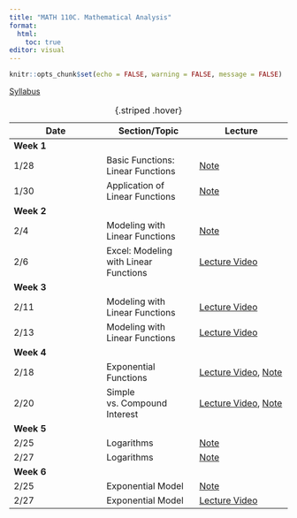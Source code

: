```yaml
---
title: "MATH 110C. Mathematical Analysis"
format: 
  html:
    toc: true
editor: visual
---
```


```r
knitr::opts_chunk$set(echo = FALSE, warning = FALSE, message = FALSE)
```

[Syllabus](../syllabus.html)

| Date | Section/Topic | Lecture | 
|------------------|------------------|------------------|
| **Week 1** |  |  |  |
| 1/28 | Basic Functions: Linear Functions | [Note](notes/note1.pdf) | 
| 1/30       | Application of Linear Functions              |    [Note](notes/note2.pdf)   |    
| **Week 2** |  |  |  |
| 2/4       | Modeling with Linear Functions              |    [Note](notes/note3.pdf)   |   
| 2/6       | Excel: Modeling with Linear Functions              |    [Lecture Video](https://bryant.hosted.panopto.com/Panopto/Pages/Viewer.aspx?id=d08c6b7b-e10d-43ea-a96c-b27c014ed5bc)   |   
| **Week 3** |  |  |  |
| 2/11       | Modeling with Linear Functions              |    [Lecture Video](https://bryant.hosted.panopto.com/Panopto/Pages/Viewer.aspx?id=886be002-5e77-4643-b811-b281015b4d23)   |     
| 2/13       | Modeling with Linear Functions              |    [Lecture Video](https://bryant.hosted.panopto.com/Panopto/Pages/Viewer.aspx?id=886be002-5e77-4643-b811-b281015b4d23)   |     
| **Week 4** |  |  |  |
| 2/18       | Exponential Functions              |    [Lecture Video](https://bryant.hosted.panopto.com/Panopto/Pages/Viewer.aspx?id=89c6783d-a9d0-4c1c-b7da-b288009a54d0), [Note](notes/note4.pdf)   |          
| 2/20       | Simple vs. Compound Interest              |    [Lecture Video](https://bryant.hosted.panopto.com/Panopto/Pages/Viewer.aspx?id=3ee4ec35-e73b-4637-900f-b28a0153f6a8), [Note](notes/note5.pdf)   |    
| **Week 5** |  |  |  |
| 2/25 | Logarithms | [Note](notes/note6.pdf) | 
| 2/27 | Logarithms | [Note](notes/note7.pdf) | 
| **Week 6** |  |  |  |
| 2/25 | Exponential Model | [Note](notes/note8.pdf) | 
| 2/27 | Exponential Model | [Lecture Video]() | 
: {.striped .hover}
